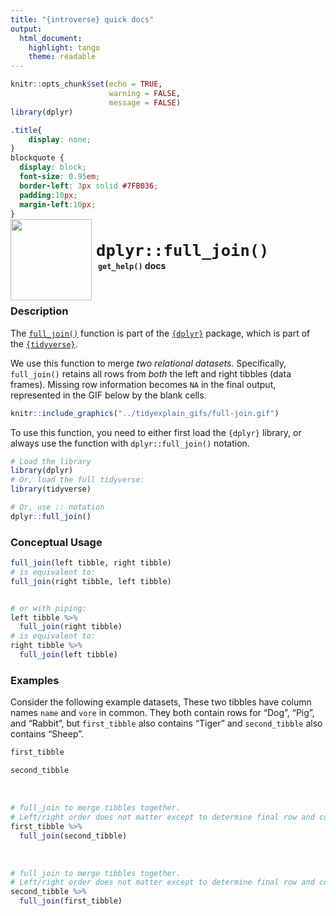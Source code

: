```yaml
---
title: "{introverse} quick docs"
output: 
  html_document:
    highlight: tango
    theme: readable
---
```



```r
knitr::opts_chunk$set(echo = TRUE, 
                      warning = FALSE, 
                      message = FALSE)
library(dplyr)
```

```css
.title{
    display: none;
}
blockquote {
  display: block;
  font-size: 0.95em;
  border-left: 3px solid #7FB036;
  padding:10px;
  margin-left:10px;
}
```

<div>
<br>
 <img src = "logo.png" style = "float:left;height:130px;margin-top:-30px;">
 <span style = "font-weight:bold;font-size:30px;"> 
  &nbsp;<code>dplyr::full_join()</code>
 </span>
 <br>
 <b>&nbsp;&nbsp;&nbsp;<code>get_help()</code> docs</b>
</div>
<br>

### Description

The [`full_join()`](https://dplyr.tidyverse.org/reference/mutate-joins.html) function is part of the [`{dplyr}`](https://dplyr.tidyverse.org/) package, which is part of the [`{tidyverse}`](https://www.tidyverse.org/).

We use this function to merge _two relational datasets_. Specifically, `full_join()` retains all rows from _both_ the left and right tibbles (data frames). Missing row information becomes `NA` in the final output, represented in the GIF below by the blank cells.

```r
knitr::include_graphics("../tidyexplain_gifs/full-join.gif")
```


<!-- Add the following if the topic is a function that does NOT come with base R, and uncomment/fill in the subsequent multiline HTML comment: -->
To use this function, you need to either first load the `{dplyr}` library, or always use the function with `dplyr::full_join()` notation.

```r
# Load the library
library(dplyr)
# Or, load the full tidyverse:
library(tidyverse)

# Or, use :: notation
dplyr::full_join()
```


### Conceptual Usage 

```r
full_join(left tibble, right tibble)
# is equivalent to:
full_join(right tibble, left tibble)


# or with piping:
left tibble %>%
  full_join(right tibble)
# is equivalent to:
right tibble %>%
  full_join(left tibble)
```

### Examples

Consider the following example datasets, These two tibbles have column names `name` and `vore` in common. They both contain rows for "Dog", "Pig", and "Rabbit", but `first_tibble` also contains "Tiger" and `second_tibble` also contains "Sheep".

```r
first_tibble

second_tibble
```

<br>


```r
# full_join to merge tibbles together. 
# Left/right order does not matter except to determine final row and column order
first_tibble %>%
  full_join(second_tibble)
```

<br>

```r
# full_join to merge tibbles together.
# Left/right order does not matter except to determine final row and column order
second_tibble %>%
  full_join(first_tibble)
```
